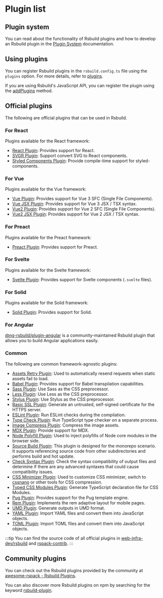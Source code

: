 # Plugin list

## Plugin system

You can read about the functionality of Rsbuild plugins and how to develop an Rsbuild plugin in the [Plugin System](/plugins/dev/index) documentation.

## Using plugins

You can register Rsbuild plugins in the `rsbuild.config.ts` file using the `plugins` option. For more details, refer to [plugins](/config/plugins).

If you are using Rsbuild's JavaScript API, you can register the plugin using the [addPlugins](/api/javascript-api/instance#rsbuildaddplugins) method.

## Official plugins

The following are official plugins that can be used in Rsbuild.

### For React

Plugins available for the React framework:

- [React Plugin](/plugins/list/plugin-react): Provides support for React.
- [SVGR Plugin](/plugins/list/plugin-svgr): Support convert SVG to React components.
- [Styled Components Plugin](https://github.com/rsbuild-contrib/rsbuild-plugin-styled-components): Provide compile-time support for styled-components.

### For Vue

Plugins available for the Vue framework:

- [Vue Plugin](/plugins/list/plugin-vue): Provides support for Vue 3 SFC (Single File Components).
- [Vue JSX Plugin](https://github.com/rspack-contrib/rsbuild-plugin-vue-jsx): Provides support for Vue 3 JSX / TSX syntax.
- [Vue2 Plugin](https://github.com/rspack-contrib/rsbuild-plugin-vue2): Provides support for Vue 2 SFC (Single File Components).
- [Vue2 JSX Plugin](https://github.com/rspack-contrib/rsbuild-plugin-vue2-jsx): Provides support for Vue 2 JSX / TSX syntax.

### For Preact

Plugins available for the Preact framework:

- [Preact Plugin](/plugins/list/plugin-preact): Provides support for Preact.

### For Svelte

Plugins available for the Svelte framework:

- [Svelte Plugin](/plugins/list/plugin-svelte): Provides support for Svelte components (`.svelte` files).

### For Solid

Plugins available for the Solid framework:

- [Solid Plugin](/plugins/list/plugin-solid): Provides support for Solid.

### For Angular

[@ng-rsbuild/plugin-angular](https://github.com/Coly010/ng-rspack-build) is a community-maintained Rsbuild plugin that allows you to build Angular applications easily.

### Common

The following are common framework-agnostic plugins:

- [Assets Retry Plugin](/plugins/list/plugin-assets-retry): Used to automatically resend requests when static assets fail to load.
- [Babel Plugin](/plugins/list/plugin-babel): Provides support for Babel transpilation capabilities.
- [Sass Plugin](/plugins/list/plugin-sass): Use Sass as the CSS preprocessor.
- [Less Plugin](/plugins/list/plugin-less): Use Less as the CSS preprocessor.
- [Stylus Plugin](/plugins/list/plugin-stylus): Use Stylus as the CSS preprocessor.
- [Basic SSL Plugin](https://github.com/rspack-contrib/rsbuild-plugin-basic-ssl): Generate an untrusted, self-signed certificate for the HTTPS server.
- [ESLint Plugin](https://github.com/rspack-contrib/rsbuild-plugin-eslint): Run ESLint checks during the compilation.
- [Type Check Plugin](https://github.com/rspack-contrib/rsbuild-plugin-type-check): Run TypeScript type checker on a separate process.
- [Image Compress Plugin](https://github.com/rspack-contrib/rsbuild-plugin-image-compress): Compress the image assets.
- [MDX Plugin](https://github.com/rspack-contrib/rsbuild-plugin-mdx): Provide support for MDX.
- [Node Polyfill Plugin](https://github.com/rspack-contrib/rsbuild-plugin-node-polyfill): Used to inject polyfills of Node core modules in the browser side.
- [Source Build Plugin](https://github.com/rspack-contrib/rsbuild-plugin-source-build): This plugin is designed for the monorepo scenario. It supports referencing source code from other subdirectories and performs build and hot update.
- [Check Syntax Plugin](https://github.com/rspack-contrib/rsbuild-plugin-check-syntax): Check the syntax compatibility of output files and determine if there are any advanced syntaxes that could cause compatibility issues.
- [CSS Minimizer Plugin](https://github.com/rspack-contrib/rsbuild-plugin-css-minimizer): Used to customize CSS minimizer, switch to [cssnano](https://github.com/cssnano/cssnano) or other tools for CSS compression.
- [Typed CSS Modules Plugin](https://github.com/rspack-contrib/rsbuild-plugin-typed-css-modules): Generate TypeScript declaration file for CSS Modules.
- [Pug Plugin](https://github.com/rspack-contrib/rsbuild-plugin-pug): Provides support for the Pug template engine.
- [Rem Plugin](https://github.com/rspack-contrib/rsbuild-plugin-rem): Implements the rem adaptive layout for mobile pages.
- [UMD Plugin](https://github.com/rspack-contrib/rsbuild-plugin-umd): Generate outputs in UMD format.
- [YAML Plugin](https://github.com/rspack-contrib/rsbuild-plugin-yaml): Import YAML files and convert them into JavaScript objects.
- [TOML Plugin](https://github.com/rspack-contrib/rsbuild-plugin-toml): Import TOML files and convert them into JavaScript objects.

:::tip
You can find the source code of all official plugins in [web-infra-dev/rsbuild](https://github.com/web-infra-dev/rsbuild) and [rspack-contrib](https://github.com/rspack-contrib).
:::

## Community plugins

You can check out the Rsbuild plugins provided by the community at [awesome-rspack - Rsbuild Plugins](https://github.com/web-infra-dev/awesome-rspack?tab=readme-ov-file#rsbuild-plugins).

You can also discover more Rsbuild plugins on npm by searching for the keyword [rsbuild-plugin](https://www.npmjs.com/search?q=rsbuild-plugin&ranking=popularity).
